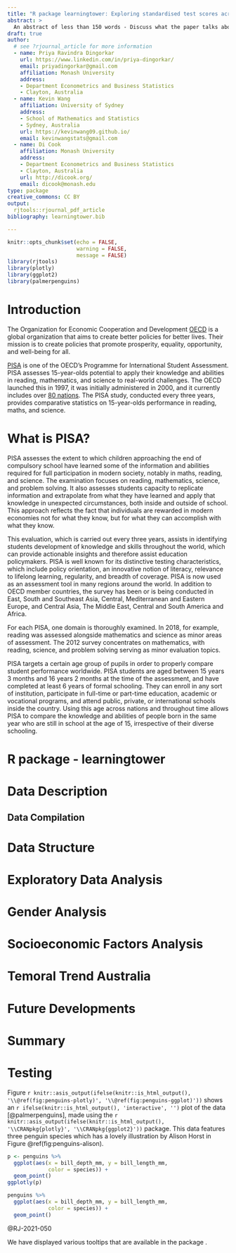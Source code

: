 ```yaml
---
title: "R package learningtower: Exploring standardised test scores across the globe"
abstract: >
  An abstract of less than 150 words - Discuss what the paper talks about with a little introduction.
draft: true
author: 
  # see ?rjournal_article for more information
  - name: Priya Ravindra Dingorkar
    url: https://www.linkedin.com/in/priya-dingorkar/
    email: priyadingorkar@gmail.com
    affiliation: Monash University
    address:
    - Department Econometrics and Business Statistics
    - Clayton, Australia
  - name: Kevin Wang
    affiliation: University of Sydney
    address:
    - School of Mathematics and Statistics 
    - Sydney, Australia
    url: https://kevinwang09.github.io/
    email: kevinwangstats@gmail.com 
  - name: Di Cook
    affiliation: Monash University
    address:
    - Department Econometrics and Business Statistics
    - Clayton, Australia
    url: http://dicook.org/
    email: dicook@monash.edu
type: package
creative_commons: CC BY
output: 
  rjtools::rjournal_pdf_article
bibliography: learningtower.bib

---
```


```r
knitr::opts_chunk$set(echo = FALSE, 
                      warning = FALSE, 
                      message = FALSE)
library(rjtools)
library(plotly)
library(ggplot2)
library(palmerpenguins)
```

# Introduction

The Organization for Economic Cooperation and Development [OECD](OECD - https://www.oecd.org/about/) is a global organization that aims to create better policies for better lives. Their mission is to create policies that promote prosperity, equality, opportunity, and well-being for all.

[PISA](PISA - https://www.oecd.org/pisa/) is one of the OECD's Programme for International Student Assessment. PISA assesses 15-year-olds potential to apply their knowledge and abilities in reading, mathematics, and science to real-world challenges. The OECD launched this in 1997, it was initially administered in 2000, and it currently includes over [80 nations](https://www.oecd.org/pisa/aboutpisa/pisa-participants.htm). The PISA study, conducted every three years, provides comparative statistics on 15-year-olds performance in reading, maths, and science.

# What is PISA?

PISA assesses the extent to which children approaching the end of compulsory school have learned some of the information and abilities required for full participation in modern society, notably in maths, reading, and science. The examination focuses on reading, mathematics, science, and problem solving. It also assesses students capacity to replicate information and extrapolate from what they have learned and apply that knowledge in unexpected circumstances, both inside and outside of school. This approach reflects the fact that individuals are rewarded in modern economies not for what they know, but for what they can accomplish with what they know. 

<!-- ```{r penguins-alison, out.height = "360", out.width = "400", fig.align = "center", fig.cap = "Artwork by `learningtower` Authors"} -->
<!-- knitr::include_graphics("figures/pisa_image.png") -->
<!-- ``` -->

This evaluation, which is carried out every three years, assists in identifying students development of knowledge and skills throughout the world, which can provide actionable insights and therefore assist education policymakers. PISA is well known for its distinctive testing characteristics, which include policy orientation, an innovative notion of literacy, relevance to lifelong learning, regularity, and breadth of coverage. PISA is now used as an assessment tool in many regions around the world. In addition to OECD member countries, the survey has been or is being conducted in East, South and Southeast Asia, Central, Mediterranean and Eastern Europe, and Central Asia, The Middle East, Central and South America and Africa. 

For each PISA, one domain is thoroughly examined. In 2018, for example, reading was assessed alongside mathematics and science as minor areas of assessment. The 2012 survey concentrates on mathematics, with reading, science, and problem solving serving as minor evaluation topics.

PISA targets a certain age group of pupils in order to properly compare student performance worldwide. PISA students are aged between 15 years 3 months and 16 years 2 months at the time of the assessment, and have completed at least 6 years of formal schooling. They can enroll in any sort of institution, participate in full-time or part-time education, academic or vocational programs, and attend public, private, or international schools inside the country. Using this age across nations and throughout time allows PISA to compare the knowledge and abilities of people born in the same year who are still in school at the age of 15, irrespective of their diverse schooling.



# R package - learningtower


# Data Description

## Data Compilation

# Data Structure

# Exploratory Data Analysis

# Gender Analysis

# Socioeconomic Factors Analysis 

# Temoral Trend Australia 

# Future Developments

# Summary

# Testing

Figure `r knitr::asis_output(ifelse(knitr::is_html_output(), '\\@ref(fig:penguins-plotly)', '\\@ref(fig:penguins-ggplot)'))` shows an `r ifelse(knitr::is_html_output(), 'interactive', '')` plot of the \CRANpkg{palmerpenguins} data [@palmerpenguins], made using the `r knitr::asis_output(ifelse(knitr::is_html_output(), '\\CRANpkg{plotly}', '\\CRANpkg{ggplot2}'))` package. This data features three penguin species which has a lovely illustration by Alison Horst in Figure \@ref(fig:penguins-alison).

```r
p <- penguins %>%
  ggplot(aes(x = bill_depth_mm, y = bill_length_mm,
             color = species)) +
  geom_point()
ggplotly(p)
```

```r
penguins %>%
  ggplot(aes(x = bill_depth_mm, y = bill_length_mm,
             color = species)) +
  geom_point()
```

@RJ-2021-050

We have displayed various tooltips that are available in the package \pkg{ToOoOlTiPs}.
